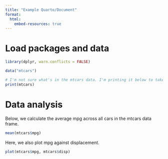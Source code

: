 ```yaml
---
title: "Example Quarto/Document"
format: 
  html:
    embed-resources: true
---
```


# Load packages and data

```r
library(dplyr, warn.conflicts = FALSE)
```

```r
data("mtcars")
```

```r
# I'm not sure what's in the mtcars data. I'm printing it below to take a look
print(mtcars)
```

# Data analysis

Below, we calculate the average mpg across all cars in the mtcars data frame.

```r
mean(mtcars$mpg)
```

Here, we also plot mpg against displacement.

```r
plot(mtcars$mpg, mtcars$disp)
```

